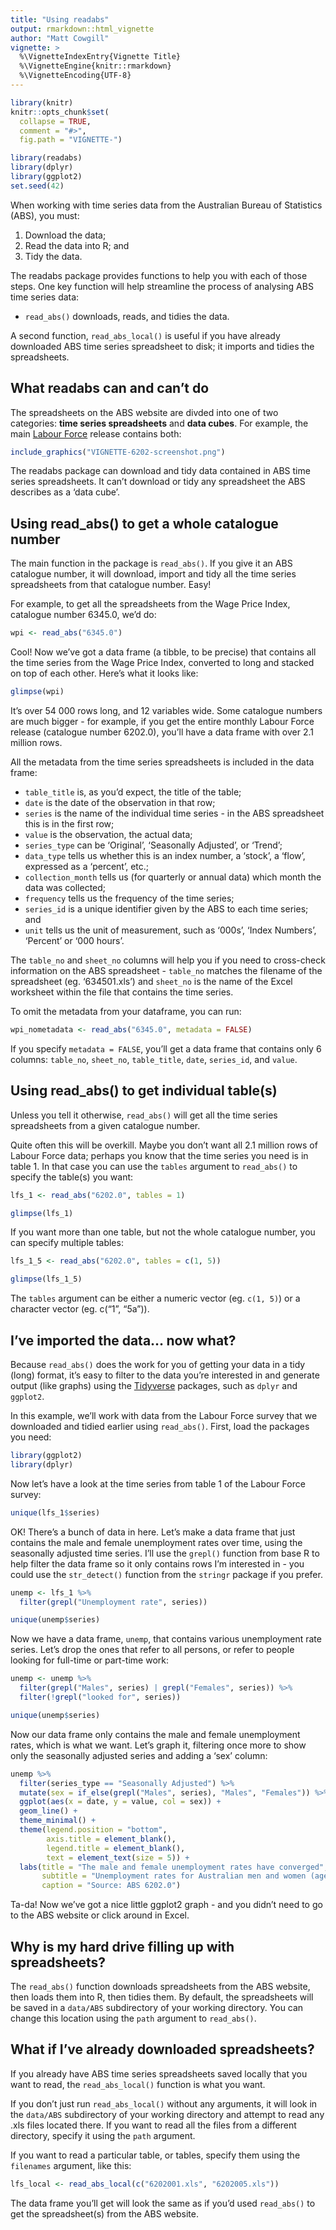 ```yaml
---
title: "Using readabs"
output: rmarkdown::html_vignette
author: "Matt Cowgill"
vignette: >
  %\VignetteIndexEntry{Vignette Title}
  %\VignetteEngine{knitr::rmarkdown}
  %\VignetteEncoding{UTF-8}
---
```


```r
library(knitr)
knitr::opts_chunk$set(
  collapse = TRUE,
  comment = "#>",
  fig.path = "VIGNETTE-")

library(readabs)
library(dplyr)
library(ggplot2)
set.seed(42)

```

When working with time series data from the Australian Bureau of Statistics (ABS), you must:

1. Download the data; 
1. Read the data into R; and
1. Tidy the data.

The readabs package provides functions to help you with each of those steps. One key function will help streamline the process of analysing ABS time series data:

* `read_abs()` downloads, reads, and tidies the data.

A second function, `read_abs_local()` is useful if you have already downloaded ABS time series spreadsheet to disk; it imports and tidies the spreadsheets.

## What readabs can and can't do

The spreadsheets on the ABS website are divded into one of two categories: **time series spreadsheets** and **data cubes**. For example, the main [Labour Force](https://abs.gov.au/AUSSTATS/abs@.nsf/DetailsPage/6202.0Dec%202018?OpenDocument) release contains both: 

```r
include_graphics("VIGNETTE-6202-screenshot.png")
```

The readabs package can download and tidy data contained in ABS time series spreadsheets. It can't download or tidy any spreadsheet the ABS describes as a 'data cube'.

## Using read_abs() to get a whole catalogue number

The main function in the package is `read_abs()`. If you give it an ABS catalogue number, it will download, import and tidy all the time series spreadsheets from that catalogue number. Easy!

For example, to get all the spreadsheets from the Wage Price Index, catalogue number 6345.0, we'd do:

```r
wpi <- read_abs("6345.0")
```

Cool! Now we've got a data frame (a tibble, to be precise) that contains all the time series from the Wage Price Index, converted to long and stacked on top of each other. Here's what it looks like:

```r
glimpse(wpi)
```

It's over 54 000 rows long, and 12 variables wide. Some catalogue numbers are much bigger - for example, if you get the entire monthly Labour Force release (catalogue number 6202.0), you'll have a data frame with over 2.1 million rows.

All the metadata from the time series spreadsheets is included in the data frame:

* `table_title` is, as you'd expect, the title of the table;
* `date` is the date of the observation in that row;
* `series` is the name of the individual time series - in the ABS spreadsheet this is in the first row;
* `value` is the observation, the actual data;
* `series_type` can be 'Original', 'Seasonally Adjusted', or 'Trend';
* `data_type` tells us whether this is an index number, a 'stock', a 'flow', expressed as a 'percent', etc.;
* `collection_month` tells us (for quarterly or annual data) which month the data was collected;
* `frequency` tells us the frequency of the time series;
* `series_id` is a unique identifier given by the ABS to each time series; and
* `unit` tells us the unit of measurement, such as '000s', 'Index Numbers', 'Percent' or '000 hours'.

The `table_no` and `sheet_no` columns will help you if you need to cross-check information on the ABS spreadsheet  - `table_no` matches the filename of the spreadsheet (eg. '634501.xls') and `sheet_no` is the name of the Excel worksheet within the file that contains the time series.

To omit the metadata from your dataframe, you can run:

```r
wpi_nometadata <- read_abs("6345.0", metadata = FALSE)
```

If you specify `metadata = FALSE`, you'll get a data frame that contains only 6 columns: `table_no`, `sheet_no`, `table_title`, `date`, `series_id`, and `value`.

## Using read_abs() to get individual table(s)

Unless you tell it otherwise, `read_abs()` will get all the time series spreadsheets from a given catalogue number.

Quite often this will be overkill. Maybe you don't want all 2.1 million rows of Labour Force data; perhaps you know that the time series you need is in table 1. In that case you can use the `tables` argument to `read_abs()` to specify the table(s) you want:

```r

lfs_1 <- read_abs("6202.0", tables = 1)

glimpse(lfs_1)

```

If you want more than one table, but not the whole catalogue number, you can specify multiple tables:

```r

lfs_1_5 <- read_abs("6202.0", tables = c(1, 5))

glimpse(lfs_1_5)

```

The `tables` argument can be either a numeric vector (eg. `c(1, 5)`) or a character vector (eg. c("1", "5a")).


## I've imported the data... now what?

Because `read_abs()` does the work for you of getting your data in a tidy (long) format, it's easy to filter to the data you're interested in and generate output (like graphs) using the [Tidyverse](https://www.tidyverse.org) packages, such as `dplyr` and `ggplot2`.

In this example, we'll work with data from the Labour Force survey that we downloaded and tidied earlier using `read_abs()`. First, load the packages you need:

```r
library(ggplot2)
library(dplyr)

```

Now let's have a look at the time series from table 1 of the Labour Force survey:

```r
unique(lfs_1$series)
```

OK! There's a bunch of data in here. Let's make a data frame that just contains the male and female unemployment rates over time, using the seasonally adjusted time series. I'll use the `grepl()` function from base R to help filter the data frame so it only contains rows I'm interested in - you could use the `str_detect()` function from the `stringr` package if you prefer.

```r

unemp <- lfs_1 %>%
  filter(grepl("Unemployment rate", series))

unique(unemp$series)

```

Now we have a data frame, `unemp`, that contains various unemployment rate series. Let's drop the ones that refer to all persons, or refer to people looking for full-time or part-time work:

```r

unemp <- unemp %>%
  filter(grepl("Males", series) | grepl("Females", series)) %>%
  filter(!grepl("looked for", series)) 

unique(unemp$series)
```

Now our data frame only contains the male and female unemployment rates, which is what we want. Let's graph it, filtering once more to show only the seasonally adjusted series and adding a 'sex' column:

```r

unemp %>%
  filter(series_type == "Seasonally Adjusted") %>%
  mutate(sex = if_else(grepl("Males", series), "Males", "Females")) %>%
  ggplot(aes(x = date, y = value, col = sex)) +
  geom_line() +
  theme_minimal() +
  theme(legend.position = "bottom",
        axis.title = element_blank(),
        legend.title = element_blank(),
        text = element_text(size = 5)) +
  labs(title = "The male and female unemployment rates have converged",
       subtitle = "Unemployment rates for Australian men and women (aged 15+), 1978-2018 (per cent)",
       caption = "Source: ABS 6202.0")
```

Ta-da! Now we've got a nice little ggplot2 graph - and you didn't need to go to the ABS website or click around in Excel.


## Why is my hard drive filling up with spreadsheets?

The `read_abs()` function downloads spreadsheets from the ABS website, then loads them into R, then tidies them. By default, the spreadsheets will be saved in a `data/ABS` subdirectory of your working directory. You can change this location using the `path` argument to `read_abs()`.

## What if I've already downloaded spreadsheets?

If you already have ABS time series spreadsheets saved locally that you want to read, the `read_abs_local()` function is what you want. 

If you don't just run `read_abs_local()` without any arguments, it will look in the `data/ABS` subdirectory of your working directory and attempt to read any .xls files located there. If you want to read all the files from a different directory, specify it using the `path` argument.

If you want to read a particular table, or tables, specify them using the `filenames` argument, like this:

```r

lfs_local <- read_abs_local(c("6202001.xls", "6202005.xls"))

```

The data frame you'll get will look the same as if you'd used `read_abs()` to get the spreadsheet(s) from the ABS website.
